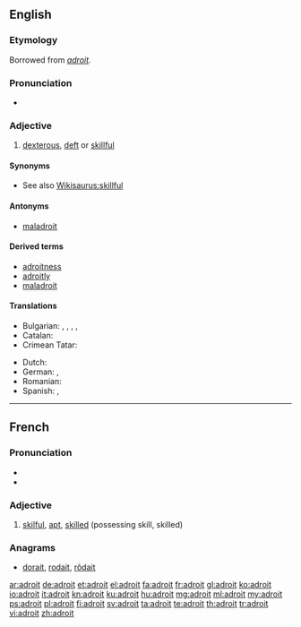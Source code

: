 ==English==

===Etymology===
Borrowed from {{etyl|fr|en}} ''[[#French|adroit]]''.

===Pronunciation===
* {{a|US}} {{IPA|/əˈdɹɔɪt/}} {{X-SAMPA|/@dr\OIt/}}

===Adjective===
{{en-adj|er|more}}

# [[dexterous]], [[deft]] or [[skillful]]

====Synonyms====
* See also [[Wikisaurus:skillful]]

====Antonyms====
* [[maladroit]]

====Derived terms====
* [[adroitness]]
* [[adroitly]]
* [[maladroit]]

====Translations====
{{trans-top|dextrous}}
* Bulgarian: {{t+|bg|ловък|sc=Cyrl}}, {{t+|bg|сръчен|sc=Cyrl}}, {{t+|bg|умел|sc=Cyrl}}, {{t+|bg|изкусен|sc=Cyrl}}, {{t+|bg|находчив|sc=Cyrl}}
* Catalan: {{t+|ca|destre}}
* Crimean Tatar: {{tø|crh|çeber}}
{{trans-mid}}
* Dutch: {{t+|nl|handig}}
* German: {{t+|de|geschickt}}, {{t+|de|gewandt}}
* Romanian: {{t+|ro|descurcăreț}}
* Spanish: {{t+|es|diestro}}, {{t-|es|hábil}}
{{trans-bottom}}

----

==French==

===Pronunciation===
* {{IPA|/ad.ʁwa/|lang=fr}}
* {{audio|Fr-adroit.ogg|Audio}}

===Adjective===
{{fr-adj}}

# [[skilful]], [[apt]], [[skilled]] (possessing skill, skilled)

===Anagrams===
* [[dorait#French|dorait]], [[rodait#French|rodait]], [[rôdait#French|rôdait]]

[[ar:adroit]]
[[de:adroit]]
[[et:adroit]]
[[el:adroit]]
[[fa:adroit]]
[[fr:adroit]]
[[gl:adroit]]
[[ko:adroit]]
[[io:adroit]]
[[it:adroit]]
[[kn:adroit]]
[[ku:adroit]]
[[hu:adroit]]
[[mg:adroit]]
[[ml:adroit]]
[[my:adroit]]
[[ps:adroit]]
[[pl:adroit]]
[[fi:adroit]]
[[sv:adroit]]
[[ta:adroit]]
[[te:adroit]]
[[th:adroit]]
[[tr:adroit]]
[[vi:adroit]]
[[zh:adroit]]